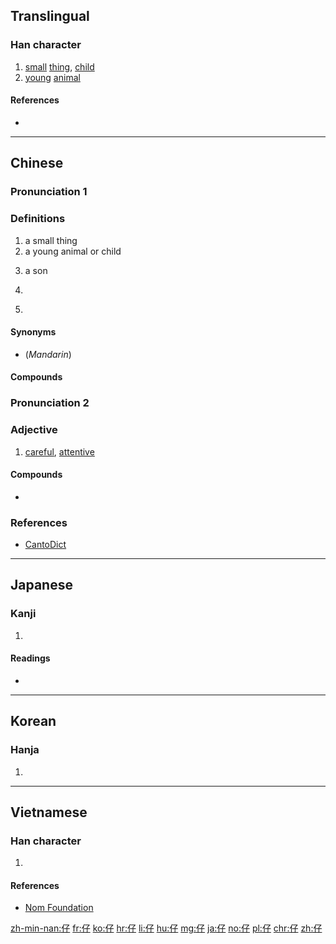 ==Translingual==

===Han character===
{{Han char|rn=9|rad=人|as=03|sn=5|four=27247|canj=OND|ids=⿰亻子}}

# [[small]] [[thing]], [[child]]
# [[young]] [[animal]]

====References====
* {{Han ref|kx=0092.060|dkj=00367|dj=0195.090|hdz=10115.050|uh=4ED4|ud=20180|bh=A54A|bd=42314}}

----

==Chinese==
{{zh-forms}}

===Pronunciation 1===
{{zh-pron
|m=zǐ,zǎi
|c=zai2,zai3
|h=
|mn=á/a
|w=
|mc=y
|oc=y
|ma=
|cat=noun,suffix
}}

===Definitions===
{{zh-hanzi}}

# a small thing
# a young animal or child
# {{cx|Cantonese|lang=zh}} a son
#: {{zh-usex|你 個 仔 真係 好 乖。|Your '''son''' is very obedient.|C}}
# {{cx|Cantonese|Min Nan|lang=zh}} {{non-gloss definition|a suffix for small objects}}
#: {{zh-usex|摃槌仔|hammer|tr=[[kòng-thûi-á]]|MN}}
# {{cx|Cantonese|Min Nan|lang=zh}} {{non-gloss definition|a suffix for single-syllable nouns}}
#: {{zh-usex|雀仔|a birdie|C}}

====Synonyms====
* (''Mandarin'') {{zh-l|子}}

====Compounds====
{{der5
| {{zh-l|草仔粿|tr=cǎozǎiguǒ}}
| {{zh-l|芋仔冰|tr=yùzǎibīng}}
| {{zh-l|仔女}}
| {{zh-l|雀仔}}
| {{zh-l|男仔}}
| {{zh-l|女仔}}
| {{zh-l|傻仔}}
| {{zh-l|牛仔}}
| {{zh-l|肥仔}}
}}

===Pronunciation 2===
{{zh-pron
|m=zī
|c=zi1,zi2
|ma=
|cat=a
}}

===Adjective===
{{zh-adj}}

# [[careful]], [[attentive]]

====Compounds====
* {{zh-l|仔細}}

===References===
* [http://www.cantonese.sheik.co.uk/dictionary/characters/396/ CantoDict]

----

==Japanese==

===Kanji===
{{ja-kanji|grade=|rs=人03}}

# {{defn|lang=ja|sort=人03}}

====Readings====
* {{ja-readings|on=[[し]] (shi), [[さい]] (sai)|kun=[[たえる]] (taeru), [[こ]] (ko)}}

----

==Korean==

===Hanja===
{{ko-hanja|hangeul=자|rv=ja|mr=cha}}

# {{defn|lang=ko|sort=人03}}

----

==Vietnamese==

===Han character===
{{vi-hantu|[[tử]], [[tể]]|rs=人03}}

# {{defn|lang=vi|sort=人03}}

====References====
*[http://nomfoundation.org/common/nom_details.php?codepoint=4ed4 Nom Foundation]

[[zh-min-nan:仔]]
[[fr:仔]]
[[ko:仔]]
[[hr:仔]]
[[li:仔]]
[[hu:仔]]
[[mg:仔]]
[[ja:仔]]
[[no:仔]]
[[pl:仔]]
[[chr:仔]]
[[zh:仔]]